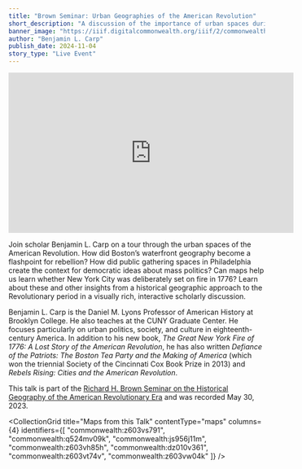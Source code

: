 ```yaml
---
title: "Brown Seminar: Urban Geographies of the American Revolution"
short_description: "A discussion of the importance of urban spaces during the American Revolution"
banner_image: "https://iiif.digitalcommonwealth.org/iiif/2/commonwealth:q524mv10b/2936,5773,4878,2508/pct:50/0/default.jpg"
author: "Benjamin L. Carp"
publish_date: 2024-11-04
story_type: "Live Event"
---
```


<iframe width="560" height="315" src="https://www.youtube.com/embed/P1hpUazmU2Y?si=xyv6QOm2mBBVqw-P" title="YouTube video player" frameborder="0" allow="accelerometer; autoplay; clipboard-write; encrypted-media; gyroscope; picture-in-picture; web-share" referrerpolicy="strict-origin-when-cross-origin" allowfullscreen></iframe>

Join scholar Benjamin L. Carp on a tour through the urban spaces of the American Revolution. How did Boston’s waterfront geography become a flashpoint for rebellion? How did public gathering spaces in Philadelphia create the context for democratic ideas about mass politics? Can maps help us learn whether New York City was deliberately set on fire in 1776? Learn about these and other insights from a historical geographic approach to the Revolutionary period in a visually rich, interactive scholarly discussion.

Benjamin L. Carp is the Daniel M. Lyons Professor of American History at Brooklyn College. He also teaches at the CUNY Graduate Center. He focuses particularly on urban politics, society, and culture in eighteenth-century America. In addition to his new book, *The Great New York Fire of 1776: A Lost Story of the American Revolution*, he has also written *Defiance of the Patriots: The Boston Tea Party and the Making of America* (which won the triennial Society of the Cincinnati Cox Book Prize in 2013) and *Rebels Rising: Cities and the American Revolution*.

This talk is part of the [Richard H. Brown Seminar on the Historical Geography of the American Revolutionary Era](https://www.leventhalmap.org/tags/richard-h.-brown-seminar/) and was recorded May 30, 2023.

<CollectionGrid
    title="Maps from this Talk"
    contentType="maps"
    columns={4}
    identifiers={[
        "commonwealth:z603vs791",
        "commonwealth:q524mv09k",
        "commonwealth:js956j11m",
        "commonwealth:z603vh85h",
        "commonwealth:dz010v361",
        "commonwealth:z603vt74v",
        "commonwealth:z603vw04k"
    ]}
/>